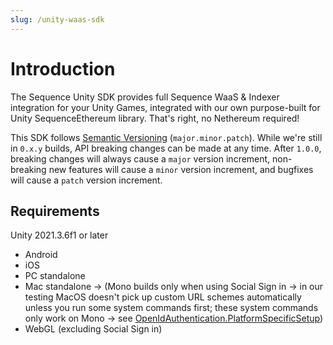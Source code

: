 ```yaml
---
slug: /unity-waas-sdk
---
```


# Introduction

The Sequence Unity SDK provides full Sequence WaaS & Indexer integration for your Unity Games, integrated with our own purpose-built for Unity SequenceEthereum library. That's right, no Nethereum required!

This SDK follows [Semantic Versioning](https://semver.org/) (`major.minor.patch`). While we're still in `0.x.y` builds, API breaking changes can be made at any time. After `1.0.0`, breaking changes will always cause a `major` version increment, non-breaking new features will cause a `minor` version increment, and bugfixes will cause a `patch` version increment.

## Requirements
Unity 2021.3.6f1 or later
- Android
- iOS
- PC standalone
- Mac standalone -> (Mono builds only when using Social Sign in -> in our testing MacOS doesn't pick up custom URL schemes automatically unless you run some system commands first; these system commands only work on Mono -> see [OpenIdAuthentication.PlatformSpecificSetup](https://github.com/0xsequence/sequence-unity/blob/master/Assets/SequenceSDK/Authentication/OpenIdAuthenticator.cs#L89))
- WebGL (excluding Social Sign in)